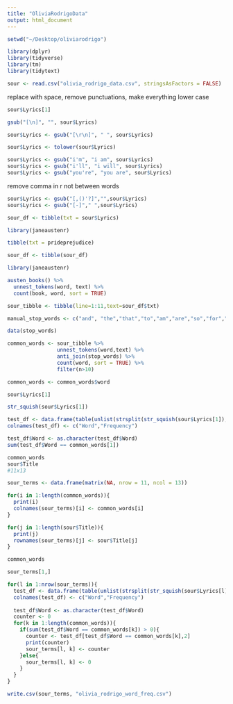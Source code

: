 ```yaml
---
title: "OliviaRodrigoData"
output: html_document
---
```


```r
setwd("~/Desktop/oliviarodrigo")
```

```r
library(dplyr)
library(tidyverse)
library(tm)
library(tidytext)
```

```r
sour <- read.csv("olivia_rodrigo_data.csv", stringsAsFactors = FALSE)
```

replace \n with space, remove punctuations, make everything lower case

```r
sour$Lyrics[1]
```

```r
gsub("[\n]", "", sour$Lyrics)
```
```r
sour$Lyrics <- gsub("[\r\n]", " ", sour$Lyrics)
```
```r
sour$Lyrics <- tolower(sour$Lyrics)
```
```r
sour$Lyrics <- gsub("i'm", "i am", sour$Lyrics)
sour$Lyrics <- gsub("i'll", "i will", sour$Lyrics)
sour$Lyrics <- gsub("you're", "you are", sour$Lyrics)

```
remove comma in r not between words

```r
sour$Lyrics <- gsub("[,()'?]","",sour$Lyrics)
sour$Lyrics <- gsub("[-]"," ",sour$Lyrics)
```

```r
sour_df <- tibble(txt = sour$Lyrics) 
```
```r
library(janeaustenr)
```
```r
tibble(txt = prideprejudice)
```
```r
sour_df <- tibble(sour_df)
```
```r
library(janeaustenr)
```
```r
austen_books() %>%
  unnest_tokens(word, text) %>%
  count(book, word, sort = TRUE)
```
```r
sour_tibble <- tibble(line=1:11,text=sour_df$txt)
```
```r
manual_stop_words <- c("and", "the","that","to","am","are","so","for","be","it","a","of","in","cause","is","are","get")
```

```r
data(stop_words)
```
```r
common_words <- sour_tibble %>%
                unnest_tokens(word,text) %>% 
                anti_join(stop_words) %>%
                count(word, sort = TRUE) %>%
                filter(n>10)
```

```r
common_words <- common_words$word
```

```r
sour$Lyrics[1]
```
```r
str_squish(sour$Lyrics[1])
```
```r
test_df <- data.frame(table(unlist(strsplit(str_squish(sour$Lyrics[1])," "))))
colnames(test_df) <- c("Word","Frequency")

test_df$Word <- as.character(test_df$Word)
sum(test_df$Word == common_words[1])
```
```r
common_words
sour$Title
#11x13
```

```r
sour_terms <- data.frame(matrix(NA, nrow = 11, ncol = 13))
```

```r
for(i in 1:length(common_words)){
  print(i)
  colnames(sour_terms)[i] <- common_words[i]
}

for(j in 1:length(sour$Title)){
  print(j)
  rownames(sour_terms)[j] <- sour$Title[j]
}

```

```r
common_words
```
```r
sour_terms[1,]
```
```r

for(l in 1:nrow(sour_terms)){
  test_df <- data.frame(table(unlist(strsplit(str_squish(sour$Lyrics[l])," "))))
  colnames(test_df) <- c("Word","Frequency")
  
  test_df$Word <- as.character(test_df$Word)
  counter <- 0
  for(k in 1:length(common_words)){
    if(sum(test_df$Word == common_words[k]) > 0){
      counter <- test_df[test_df$Word == common_words[k],2]
      print(counter)
      sour_terms[l, k] <- counter      
    }else{
      sour_terms[l, k] <- 0
    }
  }
}


```


```r
write.csv(sour_terms, "olivia_rodrigo_word_freq.csv")
```